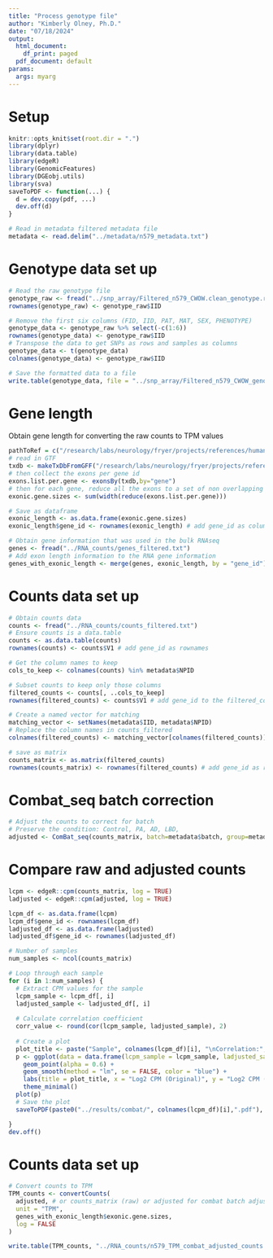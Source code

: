```yaml
---
title: "Process genotype file"
author: "Kimberly Olney, Ph.D."
date: "07/18/2024"
output:
  html_document:
    df_print: paged
  pdf_document: default
params:
  args: myarg
---
```


# Setup
```r
knitr::opts_knit$set(root.dir = ".")
library(dplyr)
library(data.table)
library(edgeR)
library(GenomicFeatures)
library(DGEobj.utils)
library(sva)
saveToPDF <- function(...) {
  d = dev.copy(pdf, ...)
  dev.off(d)
}

# Read in metadata filtered metadata file 
metadata <- read.delim("../metadata/n579_metadata.txt")
```

# Genotype data set up 
```r
# Read the raw genotype file
genotype_raw <- fread("../snp_array/Filtered_n579_CWOW.clean_genotype.raw")
rownames(genotype_raw) <- genotype_raw$IID

# Remove the first six columns (FID, IID, PAT, MAT, SEX, PHENOTYPE)
genotype_data <- genotype_raw %>% select(-c(1:6))
rownames(genotype_data) <- genotype_raw$IID
# Transpose the data to get SNPs as rows and samples as columns
genotype_data <- t(genotype_data)
colnames(genotype_data) <- genotype_raw$IID

# Save the formatted data to a file
write.table(genotype_data, file = "../snp_array/Filtered_n579_CWOW_genotype_data.txt", sep = " ", quote = FALSE, col.names = NA)
```

# Gene length
Obtain gene length for converting the raw counts to TPM values
```r
pathToRef = c("/research/labs/neurology/fryer/projects/references/human/")
# read in GTF
txdb <- makeTxDbFromGFF("/research/labs/neurology/fryer/projects/references/human/gencode.v38.annotation.gtf",format="gtf")
# then collect the exons per gene id
exons.list.per.gene <- exonsBy(txdb,by="gene")
# then for each gene, reduce all the exons to a set of non overlapping exons, calculate their lengths (widths) and sum then
exonic.gene.sizes <- sum(width(reduce(exons.list.per.gene)))

# Save as dataframe
exonic_length <- as.data.frame(exonic.gene.sizes)
exonic_length$gene_id <- rownames(exonic_length) # add gene_id as column 

# Obtain gene information that was used in the bulk RNAseq 
genes <- fread("../RNA_counts/genes_filtered.txt")
# Add exon length information to the RNA gene information 
genes_with_exonic_length <- merge(genes, exonic_length, by = "gene_id")
```


# Counts data set up  
```r
# Obtain counts data
counts <- fread("../RNA_counts/counts_filtered.txt")
# Ensure counts is a data.table
counts <- as.data.table(counts)
rownames(counts) <- counts$V1 # add gene_id as rownames 

# Get the column names to keep
cols_to_keep <- colnames(counts) %in% metadata$NPID

# Subset counts to keep only those columns
filtered_counts <- counts[, ..cols_to_keep]
rownames(filtered_counts) <- counts$V1 # add gene_id to the filtered_counts

# Create a named vector for matching
matching_vector <- setNames(metadata$IID, metadata$NPID)
# Replace the column names in counts_filtered
colnames(filtered_counts) <- matching_vector[colnames(filtered_counts)]

# save as matrix 
counts_matrix <- as.matrix(filtered_counts)
rownames(counts_matrix) <- rownames(filtered_counts) # add gene_id as rownames
```

# Combat_seq batch correction 
```r
# Adjust the counts to correct for batch 
# Preserve the condition: Control, PA, AD, LBD,
adjusted <- ComBat_seq(counts_matrix, batch=metadata$batch, group=metadata$TYPE)
```
# Compare raw and adjusted counts
```r
lcpm <- edgeR::cpm(counts_matrix, log = TRUE)
ladjusted <- edgeR::cpm(adjusted, log = TRUE)

lcpm_df <- as.data.frame(lcpm)
lcpm_df$gene_id <- rownames(lcpm_df)
ladjusted_df <- as.data.frame(ladjusted)
ladjusted_df$gene_id <- rownames(ladjusted_df)

# Number of samples
num_samples <- ncol(counts_matrix)

# Loop through each sample
for (i in 1:num_samples) {
  # Extract CPM values for the sample
  lcpm_sample <- lcpm_df[, i]
  ladjusted_sample <- ladjusted_df[, i]
  
  # Calculate correlation coefficient
  corr_value <- round(cor(lcpm_sample, ladjusted_sample), 2)
  
  # Create a plot
  plot_title <- paste("Sample", colnames(lcpm_df)[i], "\nCorrelation:", corr_value)
  p <- ggplot(data = data.frame(lcpm_sample = lcpm_sample, ladjusted_sample = ladjusted_sample), aes(x = lcpm_sample, y = ladjusted_sample)) +
    geom_point(alpha = 0.6) +
    geom_smooth(method = "lm", se = FALSE, color = "blue") +
    labs(title = plot_title, x = "Log2 CPM (Original)", y = "Log2 CPM (Adjusted)") +
    theme_minimal()
  plot(p)
  # Save the plot
  saveToPDF(paste0("../results/combat/", colnames(lcpm_df)[i],".pdf"), width = 4, height = 4)

}
dev.off()
```


# Counts data set up  
```r
# Convert counts to TPM 
TPM_counts <- convertCounts(
  adjusted, # or counts_matrix (raw) or adjusted for combat batch adjusted counts 
  unit = "TPM",
  genes_with_exonic_length$exonic.gene.sizes,
  log = FALSE
)

write.table(TPM_counts, "../RNA_counts/n579_TPM_combat_adjusted_counts.txt", sep = "\t", quote = FALSE)
```

